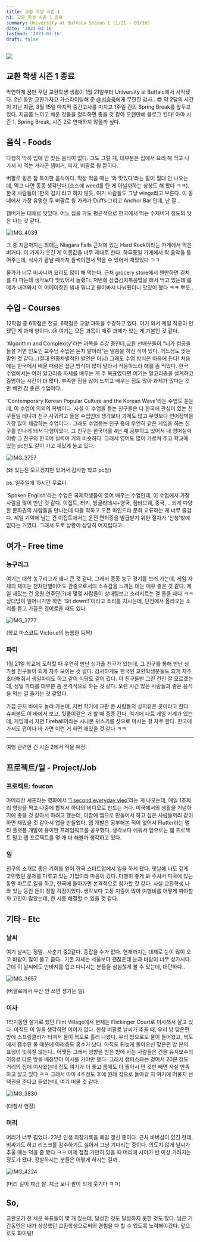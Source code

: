 ```yaml
---
title: 교환 학생 시즌 1
h1: 교환 학생 시즌 1 종료
summary: University at Buffalo Season 1 (1/21 ~ 03/16)
date: '2023-03-16'
lastmod: '2023-03-16'
draft: false
---
```


![](/static/images/exchange.jpeg)

## 교환 학생 시즌 1 종료

막연하게 꿈만 꾸던 교환학생 생활이 1월 21일부터 University at Buffalo에서 시작됐다. 2년 동안 교환가자고 가스라이팅해 준 [@서승욱](https://www.instagram.com/ukth_3476/)에게 무한한 감사.. 😎 약 2달의 시간이 지난 지금, 3월 15일 마지막 중간고사를 마치고 1주일 간의 Spring Break를 앞두고 있다. 지금쯤 느끼고 배운 것들을 정리하면 좋을 것 같아 오랜만에 블로그 킨다! 아마 시즌 1, Spring Break, 시즌 2로 연재하지 않을까 싶다.

## 음식 - Foods

다행히 딱히 입에 안 맞는 음식이 없다. 그도 그럴 게, 대부분은 집에서 요리 해 먹고 나가서 사 먹는 거라곤 햄버거, 피자, 버팔로 윙 뿐이다.

버팔로 윙은 참 특이한 음식이다. 막상 먹을 때는 '와 맛있다'라는 말이 절대 안 나오는데, 먹고 나면 종종 생각난다.(소스에 weed를 탄 게 아닐까하는 상상도 해 봤다 ㅋㅋ). 한국 사람들이 '한국 김치'라고 하지 않듯, 여기 사람들도 그냥 wings라고 부른다. 이 동네에서 가장 유명한 두 버팔로 윙 가게가 Duffs 그리고 Anchor Bar 인데, 난 잘...

햄버거는 대체로 맛있다. 어느 집을 가도 평균적으로 한국에서 먹는 수제버거 정도의 맛은 나는 것 같다.

![IMG_4039](https://user-images.githubusercontent.com/51329156/225804344-09524820-dbc6-4291-8d4e-4dccabdfc17c.JPG)

그 중 지금까지는 최애는 Niagara Falls 근처에 있는 Hard Rock이라는 가게에서 먹은 버거다. 이 가게가 웃긴 게 이름값을 너무 제대로 한다. 하루종일 가게에서 락 음악을 틀어주는데, 식사가 끝날 때까지 들썩이면서 먹을 수 있어서 재밌었다 ㅋㅋ

물가가 너무 비싸니까 요리도 많이 해 먹는다. 근처 grocery store에서 웬만하면 김치를 다 파는데 생각보다 맛있어서 놀랬다. 저번에 삼겹김치볶음밥을 해서 먹고 있는데 룸메가 내려와서 이 어메이징한 냄새 뭐냐고 물어봐서 나눠줬더니 맛있어 했다 ㅋㅋ 뿌듯..

## 수업 - Courses

12학점 중 6학점은 전공, 6학점은 교양 과목을 수강하고 있다. 여기 와서 제일 적응이 안 됐던 게 과제 양이다..😢 여기는 모든 과목이 매주 과제가 있는 게 기본인 것 같다.

'Algorithm and Complexity'라는 과목을 수강 중인데,교환 선배분들이 "너가 컴공을 들을 거면 인도인 교수님 수업은 듣지 말아라"는 말씀을 하신 적이 있다. 어느정도 맞는 말인 것 같다...(절대 인종차별적인 발언은 아님) 그래도 수업 방식은 마음에 든다! 처음에는 한국에서 배울 때랑은 접근 방식이 많이 달라서 적응하느라 애를 좀 먹었다. 한국 수업에서는 여러 알고리즘 자체를 배우는 게 주 목표였다면 여기는 알고리즘을 설계하고 증명하는 시간이 더 많다. 부족한 점을 많이 느끼고 배우는 점도 많아 과제가 많다는 것만 빼면 참 좋은 수업이다..

'Contemporary Korean Popular Culture and the Korean Wave'라는 수업도 듣는데, 이 수업이 의외의 복병이다. 사실 이 수업을 듣는 친구들은 다 한국에 관심이 있는 친구들일 테니까 친구 사귀려고 들은 수업인데 생각보다 과제도 많고 무엇보다 언어장벽을 가장 많이 체감하는 수업이다.. 그래도 수업듣는 친구 중에 우연히 같은 게임을 하는 친구를 만나게 돼서 다행이었다. 그 친구는 한국어를 4년 째 공부하고 있어서 내 영어실력이랑 그 친구의 한국어 실력이 거의 비슷하다. 그래서 영어도 많이 가르쳐 주고 학교에 있는 pc방도 같이 가고 재밌게 놀고 있다.

![IMG_3757](https://user-images.githubusercontent.com/51329156/225805778-7926c0be-f14c-4a52-b346-941c99b97384.JPG)

(왜 있는진 모르겠지만 있어서 감사한 학교 pc방)

ps. 일주일에 15시간 무료다.

'Spoken English'라는 수업은 국제학생들이 영어 배우는 수업인데, 이 수업에서 가장 사람을 많이 만난 것 같다. 이집트, 터키, 방글라데시+영국, 짐바브웨, 중국, .. 되게 다양한 문화권의 사람들을 만나는데 다들 착하고 오픈 마인드라 문화 교류하는 게 너무 즐겁다. 제일 기억에 남는 건 이집트에서는 운전 면허증을 발급받기 위한 절차가 '신청'밖에 없다는 거였다. 그래서 도로 상황이 상당히 어지럽다고..

## 여가 - Free time

### 농구리그

여기는 대학 농구리그가 꽤나 큰 것 같다. 그래서 종종 농구 경기를 보러 가는데, 게임 자체의 재미는 천차만별이어도 관중으로서의 소속감을 느끼는 데는 매우 좋은 것 같다. 제일 재밌는 건 응원 연주단(?)에 몇몇 사람들이 상대팀보고 소리지르는 걸 들을 때다 ㅋㅋ 상대방이 일어나기만 하면 'Sit down!!'이라고 소리를 치시는데, 단전에서 올라오는 소리를 듣고 가끔은 경이로울 때도 있다.

![IMG_3777](https://user-images.githubusercontent.com/51329156/225806459-39f47a0d-e624-4f1f-bba7-f6477ee075e6.JPG)

(학교 마스코트 Victor.e의 늠름한 등짝)

### 파티

1월 21일 학교에 도착할 때 우연히 만난 싱가폴 친구가 있는데, 그 친구를 통해 만난 싱가폴 친구들이 되게 자주 모이는 것 같다. 감사하게도 한국인 교환학생분들도 되게 자주 초대해줘서 생일파티도 하고 같이 식당도 같이 갔다. 이 친구들만 그런 건진 잘 모르겠는데, 생일 파티를 대부분 좀 본격적으로 하는 것 같다. 오랜 시간 많은 사람들과 좋은 음식을 먹는 걸 즐기는 것 같았다.

가끔 근처 바에도 놀러 가는데, 저번 학기에 교환 온 사람들의 성지같은 곳이라고 한다. 슈퍼볼도 이 바에서 보고, 뒷풀이같은 거 할 때 종종 간다. 여기에 다트 게임 기계가 있는데, 게임에서 지면 Fireball이라는 시나몬 위스키를 샷으로 마시는 걸 자주 한다. 한국에 가서도 펍이나 바 가면 이런 거 하면 재밌을 것 같다 ㅋㅋ

---

여행 관련한 건 시즌 2에서 적을 예정!

## 프로젝트/일 - Project/Job

### 프로젝트: foucon

아메리칸 셰프라는 영화에서 ['1 second everyday vieo'](https://www.youtube.com/watch?v=VtiYyfhC4JQ)라는 게 나오는데, 매일 1초짜리 영상을 찍고 나중에 합쳐서 하나의 비디오로 만드는 거다. 미국에서의 생활을 기념하기에 좋을 것 같아서 하려고 했는데, 이참에 앱으로 만들어서 하고 싶은 사람들끼리 같이 하면 재밌을 것 같아서 앱을 만들었다. 앱 개발은 공부해본 적이 없어서 Flutter라는 멀티 플랫폼 개발에 용이한 프레임워크를 공부했다. 생각보다 쉬워서 앞으로는 웹 프로젝트 말고 앱 프로젝트를 몇 개 더 해볼까 생각하고 있다.

### 일

친구의 소개로 좋은 기회를 얻어 한국 스타트업에서 일을 하게 됐다. 옛날에 나도 깊게 고민했던 문제를 다루고 있는 기업이라 마음이 갔다. 다행히 좋게 봐 주셔서 미국에 있는 동안 파트로 일을 하고, 한국에 돌아가면 본격적으로 참가할 것 같다. 사실 교환학생 나와 있는 동안 돈이 정말 걱정이었다. 생각보다 고정 지출이 많아 여행비를 어떻게 짜야할까 고민이 많았는데, 한 시름 해결할 수 있을 것 같다.

## 기타 - Etc

### 날씨

여기 날씨는 정말.. 사춘기 중2같다. 종잡을 수가 없다. 현재까지는 대체로 눈이 많이 오고 바람이 많이 불고 춥다.. 기온 자체는 서울보다 괜찮은데 눈과 바람이 너무 성가시다. 근데 이 날씨에도 반바지를 입고 다니시는 분들을 심심찮게 볼 수 있는데, 대단하다..

![IMG_3657](https://user-images.githubusercontent.com/51329156/225809926-ac54a980-9b4b-48da-9a97-aa13b0a2950c.JPG)

(버팔로에서 우산 안 쓰면 생기는 일)

### 이사

1학기동안 살기로 했던 Flint Village에서 현재는 Flickinger Court로 이사해서 살고 있다. 아직도 이 일을 생각하면 어이가 없다. 한창 버팔로 날씨가 추울 때, 우리 방 맞은편 방에 스프링쿨러가 터져서 물이 복도로 흘러 나왔다. 우리 방으로도 물이 들어왔고, 복도에서 흡수된 물 때문에 아래층도 홍수가 났다. 아직도 뒤늦게 돌아오신 맞은편 방 분의 표정이 잊히질 않는다.. 어쨋든 그래서 영향을 받은 방에 사는 사람들은 건물 유지보수의 이유로 다른 방을 배정받아 이사를 가야만 했다. 그래서 캠퍼스와는 걸어서 20분 정도 거리의 집에 이사왔는데 집도 여기가 더 좋고 룸메도 더 좋아서 먼 것만 빼면 사실 만족하고 살고 있다 ㅋㅋ 그래서 아마 4주정도 후에 원래 집으로 돌아갈 지 여기에 머물지 선택권을 준다고 들었는데, 여기 머물 것 같다.

![IMG_3830](https://user-images.githubusercontent.com/51329156/225810786-0d1fab30-235f-4f68-b3ef-fb48a32c8ed7.JPG)

(대참사 현장)

### 머리

머리가 너무 길었다. 23년 인생 최장기록을 매일 갱신 중이다. 근처 바버샵이 있긴 한데, 비싸기도 하고 리스크를 감수하기도 싫어서 그냥 기다리는 중이다. 의도치 않게 날씨가 추울 때는 덕을 좀 봤다 ㅋㅋ 이제 점점 가만히 있을 때 머리에 시야가 반 이상 가려지는 정도가 됐다. 장발하시는 분들은 어떻게 하시는 걸까..

![IMG_4224](https://user-images.githubusercontent.com/51329156/225812312-43d06430-1d0b-4daa-88e9-cdb8c024fa8b.JPG)

(머리 길이 체감 짤. 지금 보니 팔이 되게 웃기다 ㅋㅋ)

## So,

교환오기 전 세운 목표들이 몇 개 있는데, 달성한 것도 달성하지 못한 것도 많다. 남은 기간동안은 내가 상상했던 교환학생으로써의 경험을 다 할 수 있도록 노력해야겠다. 앞으로도 화이팅!
